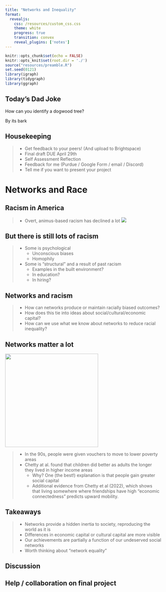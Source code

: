 ```yaml
---
title: "Networks and Inequality"
format: 
  revealjs:
    css: /resources/custom_css.css
    theme: white
    progress: true
    transition: convex
    reveal_plugins: ['notes']
---
```


```r
knitr::opts_chunk$set(echo = FALSE)
knitr::opts_knit$set(root.dir = './')
source("resources/preamble.R")
set.seed(0121)
library(igraph)
library(tidygraph)
library(ggraph)
```

## Today's Dad Joke

How can you identify a dogwood tree?

<p class='fragment'>
By its bark
</p>

## Housekeeping

> - Get feedback to your peers! (And upload to Brightspace)
> - Final draft DUE April 29th
> - Self Assessment Reflection
> - Feedback for me (Purdue / Google Form / email / Discord)
> - Tell me if you want to present your project


# Networks and Race

## Racism in America

> - Overt, animus-based racism has declined a lot
<img class='fragment' src='https://content.gallup.com/origin/gallupinc/GallupSpaces/Production/Cms/POLL/9r8-rc0zn0eloptdnsbl3a.png'/>

## But there is still lots of racism

> - Some is psychological
>	- Unconscious biases
>	- Homophily
> - Some is "structural" and a result of past racism
>	- Examples in the built environment?
>	- In education?
>	- In hiring?

## Networks and racism

> - How can networks produce or maintain racially biased outcomes?
> - How does this tie into ideas about social/cultural/economic capital?
> - How can we use what we know about networks to reduce racial inequality?


## Networks matter a lot

<img class='fragment' src='./images/mto.png' style='width:300px'/>

> - In the 90s, people were given vouchers to move to lower poverty areas
> - Chetty at al. found that children did better as adults the longer they lived in higher income areas
>	- Why? One (the best!) explanation is that people gain greater social capital
>   - Additional evidence from Chetty et al (2022), which shows that living somewhere where friendships have high "economic connectedness" predicts upward mobility.

## Takeaways

> - Networks provide a hidden inertia to society, reproducing the world as it is
> - Differences in economic capital or cultural capital are more visible
> - Our achievements are partially a function of our undeserved social networks
> - Worth thinking about "network equality"

## Discussion


## Help / collaboration on final project

